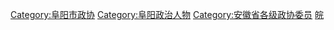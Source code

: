 [[Category:阜阳市政协|Category:阜阳市政协]]
[[Category:阜阳政治人物|Category:阜阳政治人物]]
[[Category:安徽省各级政协委员|Category:安徽省各级政协委员]]
[[Category:设区的市政协委员|皖]]